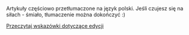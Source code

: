 Artykuły częściowo przetłumaczone na język polski. Jeśli czujesz się na siłach - śmiało, tłumaczenie można dokończyć :)

[[pl/Wiki/Instrukcja Stylów|Przeczytaj wskazówki dotyczące edycji]]